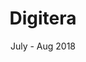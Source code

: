 ---
title: Digitera
post: Full-Stack Developer Intern
link: https://digitera.agency/
year: 2018
date: July - Aug 2018
caption: Digitera was my first real exposure to working in tech but in just one month, alongside other developers, I was able to design a mySQL database and back-end admin page using HTML, CSS, Javascript, PHP and Jquery for a local startup for 20+ users. I also led meetings with the start-up to determine requirements, features and functionalities that need to be implemented and made modifications according to user requests. 
tags: HTML, CSS, Javascript, PHP, mySQL, JQuery
---